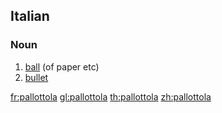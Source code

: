 ==Italian==

===Noun===
{{it-noun|pallottol|f|a|e}}

# [[ball]] (of paper etc)
# [[bullet]]

[[fr:pallottola]]
[[gl:pallottola]]
[[th:pallottola]]
[[zh:pallottola]]